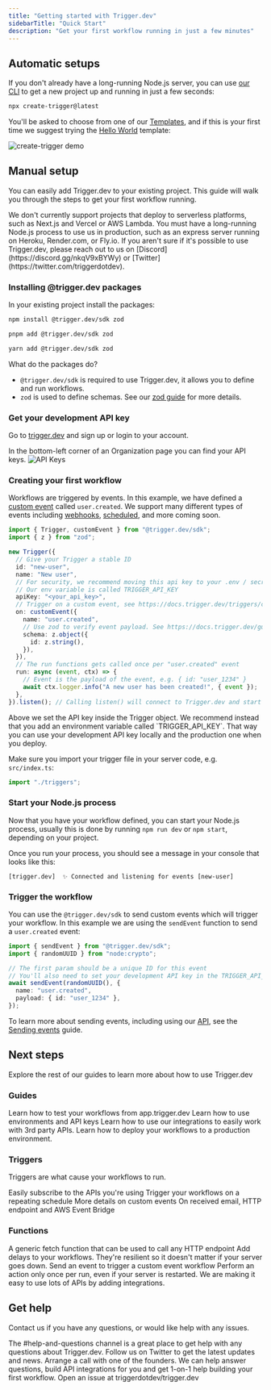 ```yaml
---
title: "Getting started with Trigger.dev"
sidebarTitle: "Quick Start"
description: "Get your first workflow running in just a few minutes"
---
```


## Automatic setups

If you don't already have a long-running Node.js server, you can use [our CLI](https://www.npmjs.com/package/create-trigger) to get a new project up and running in just a few seconds:

```bash
npx create-trigger@latest
```

You'll be asked to choose from one of our [Templates](https://app.trigger.dev/templates), and if this is your first time we suggest trying the [Hello World](https://app.trigger.dev/templates/hello-world) template:

![create-trigger demo](/images/create-trigger-demo.gif)

## Manual setup

You can easily add Trigger.dev to your existing project. This guide will walk you through the steps to get your first workflow running.

<Note>
  We don't currently support projects that deploy to serverless platforms, such
  as Next.js and Vercel or AWS Lambda. You must have a long-running Node.js
  process to use us in production, such as an express server running on Heroku,
  Render.com, or Fly.io. If you aren't sure if it's possible to use Trigger.dev,
  please reach out to us on [Discord](https://discord.gg/nkqV9xBYWy) or
  [Twitter](https://twitter.com/triggerdotdev).
</Note>

### Installing @trigger.dev packages

In your existing project install the packages:

<Tabs>
  <Tab title="npm">

```bash
npm install @trigger.dev/sdk zod
```

  </Tab>
  <Tab title="pnpm">

```bash
pnpm add @trigger.dev/sdk zod
```

  </Tab>
  <Tab title="yarn">

```bash
yarn add @trigger.dev/sdk zod
```

  </Tab>
</Tabs>

What do the packages do?

- `@trigger.dev/sdk` is required to use Trigger.dev, it allows you to define and run workflows.
- `zod` is used to define schemas. See our [zod guide](/guides/zod) for more details.

### Get your development API key

Go to [trigger.dev](https://app.trigger.dev) and sign up or login to your account.

In the bottom-left corner of an Organization page you can find your API keys.
![API Keys](https://imagedelivery.net/3TbraffuDZ4aEf8KWOmI_w/d8ce1286-153c-4a94-8e1a-df7ac2a4fb00/public)

### Creating your first workflow

Workflows are triggered by events. In this example, we have defined a [custom event](/triggers/custom-events) called `user.created`. We support many different types of events including [webhooks](/triggers/webhooks), [scheduled](/triggers/scheduled), and more coming soon.

```ts src/triggers.ts
import { Trigger, customEvent } from "@trigger.dev/sdk";
import { z } from "zod";

new Trigger({
  // Give your Trigger a stable ID
  id: "new-user",
  name: "New user",
  // For security, we recommend moving this api key to your .env / secrets file.
  // Our env variable is called TRIGGER_API_KEY
  apiKey: "<your_api_key>",
  // Trigger on a custom event, see https://docs.trigger.dev/triggers/custom-events
  on: customEvent({
    name: "user.created",
    // Use zod to verify event payload. See https://docs.trigger.dev/guides/zod
    schema: z.object({
      id: z.string(),
    }),
  }),
  // The run functions gets called once per "user.created" event
  run: async (event, ctx) => {
    // Event is the payload of the event, e.g. { id: "user_1234" }
    await ctx.logger.info("A new user has been created!", { event });
  },
}).listen(); // Calling listen() will connect to Trigger.dev and start listening for events
```

<Warning>
  Above we set the API key inside the Trigger object. We recommend instead that
  you add an environment variable called `TRIGGER_API_KEY`. That way you can use
  your development API key locally and the production one when you deploy.
</Warning>

Make sure you import your trigger file in your server code, e.g. `src/index.ts`:

```ts src/index.ts
import "./triggers";
```

### Start your Node.js process

Now that you have your workflow defined, you can start your Node.js process, usually this is done by running `npm run dev` or `npm start`, depending on your project.

Once you run your process, you should see a message in your console that looks like this:

```
[trigger.dev]  ✨ Connected and listening for events [new-user]
```

### Trigger the workflow

You can use the `@trigger.dev/sdk` to send custom events which will trigger your workflow. In this example we are using the `sendEvent` function to send a `user.created` event:

```ts
import { sendEvent } from "@trigger.dev/sdk";
import { randomUUID } from "node:crypto";

// The first param should be a unique ID for this event
// You'll also need to set your development API key in the TRIGGER_API_KEY environment variable
await sendEvent(randomUUID(), {
  name: "user.created",
  payload: { id: "user_1234" },
});
```

To learn more about sending events, including using our [API](/api-reference/events/sendEvent), see the [Sending events](/functions/send-event) guide.

## Next steps

Explore the rest of our guides to learn more about how to use Trigger.dev

### Guides

<CardGroup>
  <Card
    title="Testing workflows"
    icon="circle-check"
    href="/guides/running-tests"
  >
    Learn how to test your workflows from app.trigger.dev
  </Card>
  <Card title="Environments & API Keys" icon="key" href="/guides/environments">
    Learn how to use environments and API keys
  </Card>
  <Card
    title="Using Integrations"
    icon="grid-2-plus"
    href="/guides/using-integrations"
  >
    Learn how to use our integrations to easily work with 3rd party APIs.
  </Card>
  <Card title="Deployment" icon="cloud" href="/guides/deployment">
    Learn how to deploy your workflows to a production environment.
  </Card>
</CardGroup>

### Triggers

Triggers are what cause your workflows to run.

<CardGroup>
  <Card title="Webhooks" icon="rectangle-terminal" href="/triggers/webhooks">
    Easily subscribe to the APIs you're using
  </Card>
  <Card title="Scheduled" icon="clock" href="/triggers/scheduled">
    Trigger your workflows on a repeating schedule
  </Card>
  <Card title="Custom events" icon="code" href="/triggers/custom-events">
    More details on custom events
  </Card>
  <Card title="More coming soon" icon="bookmark">
    On received email, HTTP endpoint and AWS Event Bridge
  </Card>
</CardGroup>

### Functions

<CardGroup>
  <Card title="Fetch" icon="server" href="/functions/fetch">
    A generic fetch function that can be used to call any HTTP endpoint
  </Card>
  <Card title="Delays" icon="alarm-clock" href="/functions/delays">
    Add delays to your workflows. They're resilient so it doesn't matter if your
    server goes down.
  </Card>
  <Card title="Send event" icon="code" href="/functions/send-event">
    Send an event to trigger a custom event workflow
  </Card>
  <Card title="Run once" icon="code" href="/functions/run-once">
    Perform an action only once per run, even if your server is restarted.
  </Card>
</CardGroup>

<Card title="Integrations" icon="grid-2" href="/integrations">
  We are making it easy to use lots of APIs by adding integrations.
</Card>

## Get help

Contact us if you have any questions, or would like help with any issues.

<CardGroup>
  <Card
    title="Join our Discord server"
    icon="discord"
    href="https://discord.gg/kA47vcd8P6"
    color="#5865F2"
  >
    The #help-and-questions channel is a great place to get help with any
    questions about Trigger.dev.
  </Card>
  <Card
    title="Follow us on Twitter"
    icon="twitter"
    href="https://twitter.com/triggerdotdev"
    color="#1DA1F2"
  >
    Follow us on Twitter to get the latest updates and news.
  </Card>
  <Card
    title="Schedule a call"
    icon="phone"
    href="https://cal.com/team/triggerdotdev/support"
  >
    Arrange a call with one of the founders. We can help answer questions, build
    API integrations for you and get 1-on-1 help building your first workflow.
  </Card>
  <Card
    title="Give us a star on GitHub"
    icon="star"
    href="https://github.com/triggerdotdev/trigger.dev"
    color="#fbbf24"
  >
    Open an issue at triggerdotdev/trigger.dev
  </Card>
</CardGroup>
